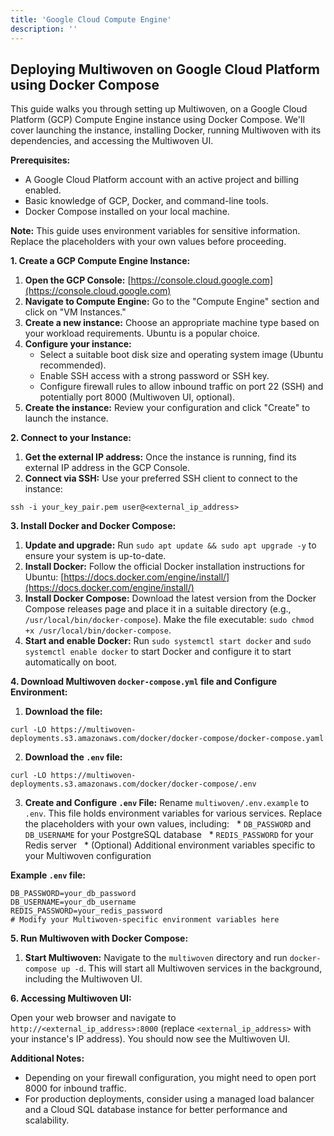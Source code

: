 ```yaml
---
title: 'Google Cloud Compute Engine'
description: ''
---		
```


## Deploying Multiwoven on Google Cloud Platform using Docker Compose

This guide walks you through setting up Multiwoven, on a Google Cloud Platform (GCP) Compute Engine instance using Docker Compose. We'll cover launching the instance, installing Docker, running Multiwoven with its dependencies, and accessing the Multiwoven UI.

**Prerequisites:**

* A Google Cloud Platform account with an active project and billing enabled.
* Basic knowledge of GCP, Docker, and command-line tools.
* Docker Compose installed on your local machine.

**Note:** This guide uses environment variables for sensitive information. Replace the placeholders with your own values before proceeding.

**1. Create a GCP Compute Engine Instance:**

1. **Open the GCP Console:** [https://console.cloud.google.com](https://console.cloud.google.com)
2. **Navigate to Compute Engine:** Go to the "Compute Engine" section and click on "VM Instances."
3. **Create a new instance:** Choose an appropriate machine type based on your workload requirements. Ubuntu is a popular choice.
4. **Configure your instance:**
    * Select a suitable boot disk size and operating system image (Ubuntu recommended).
    * Enable SSH access with a strong password or SSH key.
    * Configure firewall rules to allow inbound traffic on port 22 (SSH) and potentially port 8000 (Multiwoven UI, optional).
5. **Create the instance:** Review your configuration and click "Create" to launch the instance.

**2. Connect to your Instance:**

1. **Get the external IP address:** Once the instance is running, find its external IP address in the GCP Console.
2. **Connect via SSH:** Use your preferred SSH client to connect to the instance:

```
ssh -i your_key_pair.pem user@<external_ip_address>
```

**3. Install Docker and Docker Compose:**

1. **Update and upgrade:** Run `sudo apt update && sudo apt upgrade -y` to ensure your system is up-to-date.
2. **Install Docker:** Follow the official Docker installation instructions for Ubuntu: [https://docs.docker.com/engine/install/](https://docs.docker.com/engine/install/)
3. **Install Docker Compose:** Download the latest version from the Docker Compose releases page and place it in a suitable directory (e.g., `/usr/local/bin/docker-compose`). Make the file executable: `sudo chmod +x /usr/local/bin/docker-compose`.
4. **Start and enable Docker:** Run `sudo systemctl start docker` and `sudo systemctl enable docker` to start Docker and configure it to start automatically on boot.

**4. Download Multiwoven `docker-compose.yml` file and Configure Environment:**

1. **Download the file:** 
```
curl -LO https://multiwoven-deployments.s3.amazonaws.com/docker/docker-compose/docker-compose.yaml
```
2. **Download the `.env` file:**  
```
curl -LO https://multiwoven-deployments.s3.amazonaws.com/docker/docker-compose/.env
```
3. **Create and Configure `.env` File:** Rename `multiwoven/.env.example` to `.env`. This file holds environment variables for various services. Replace the placeholders with your own values, including:
  * `DB_PASSWORD` and `DB_USERNAME` for your PostgreSQL database
  * `REDIS_PASSWORD` for your Redis server
  * (Optional) Additional environment variables specific to your Multiwoven configuration

**Example `.env` file:**

```
DB_PASSWORD=your_db_password
DB_USERNAME=your_db_username
REDIS_PASSWORD=your_redis_password
# Modify your Multiwoven-specific environment variables here
```

**5. Run Multiwoven with Docker Compose:**

1. **Start Multiwoven:** Navigate to the `multiwoven` directory and run `docker-compose up -d`. This will start all Multiwoven services in the background, including the Multiwoven UI.

**6. Accessing Multiwoven UI:**

Open your web browser and navigate to `http://<external_ip_address>:8000` (replace `<external_ip_address>` with your instance's IP address). You should now see the Multiwoven UI.

**Additional Notes:**

* Depending on your firewall configuration, you might need to open port 8000 for inbound traffic.
* For production deployments, consider using a managed load balancer and a Cloud SQL database instance for better performance and scalability.